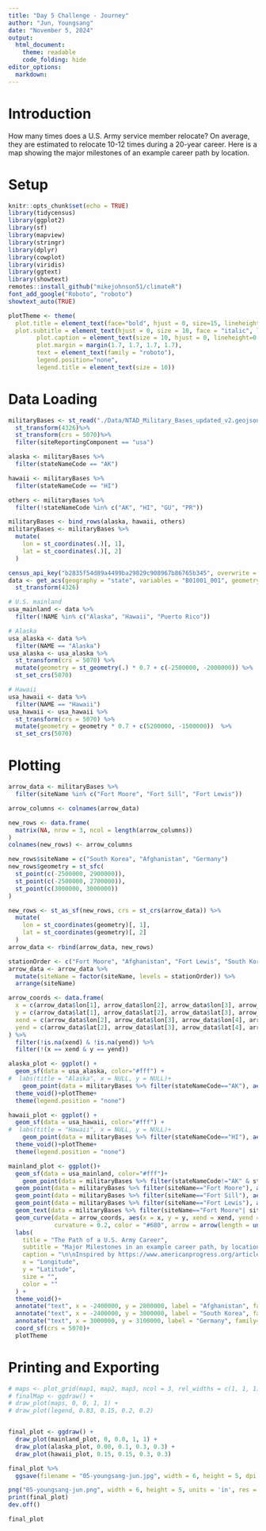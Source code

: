 ```yaml
---
title: "Day 5 Challenge - Journey"
author: "Jun, Youngsang"
date: "November 5, 2024"
output: 
  html_document: 
    theme: readable
    code_folding: hide
editor_options: 
  markdown: 
---
```


# Introduction

How many times does a U.S. Army service member relocate? On average, they are estimated to relocate 10-12 times during a 20-year career. Here is a map showing the major milestones of an example career path by location.

# Setup

```r
knitr::opts_chunk$set(echo = TRUE)
library(tidycensus)
library(ggplot2)
library(sf)
library(mapview)
library(stringr)
library(dplyr)
library(cowplot)
library(viridis)
library(ggtext)
library(showtext)
remotes::install_github("mikejohnson51/climateR")
font_add_google("Roboto", "roboto")
showtext_auto(TRUE)

plotTheme <- theme(
  plot.title = element_text(face="bold", hjust = 0, size=15, lineheight=0.8),
  plot.subtitle = element_text(hjust = 0, size = 10, face = "italic", lineheight=0.8, margin = margin(b = 3, t = 6)),  
        plot.caption = element_text(size = 10, hjust = 0, lineheight=0.9),
        plot.margin = margin(1.7, 1.7, 1.7, 1.7),
        text = element_text(family = "roboto"),
        legend.position="none",
        legend.title = element_text(size = 10))


```

# Data Loading

```r
militaryBases <- st_read("./Data/NTAD_Military_Bases_updated_v2.geojson")%>%
  st_transform(4326)%>%
  st_transform(crs = 5070)%>%
  filter(siteReportingComponent == "usa")

alaska <- militaryBases %>%
  filter(stateNameCode == "AK") 

hawaii <- militaryBases %>%
  filter(stateNameCode == "HI")

others <- militaryBases %>%
  filter(!stateNameCode %in% c("AK", "HI", "GU", "PR"))

militaryBases <- bind_rows(alaska, hawaii, others)
militaryBases <- militaryBases %>%
  mutate(
    lon = st_coordinates(.)[, 1],  
    lat = st_coordinates(.)[, 2]   
  )

census_api_key("b2835f54d89a4499ba29829c908967b86765b345", overwrite = TRUE)
data <- get_acs(geography = "state", variables = "B01001_001", geometry = TRUE) %>%
  st_transform(4326)

# U.S. mainland
usa_mainland <- data %>% 
  filter(!NAME %in% c("Alaska", "Hawaii", "Puerto Rico"))

# Alaska 
usa_alaska <- data %>% 
  filter(NAME == "Alaska")
usa_alaska <- usa_alaska %>%
  st_transform(crs = 5070) %>%
  mutate(geometry = st_geometry(.) * 0.7 + c(-2500000, -2000000)) %>%  
  st_set_crs(5070) 

# Hawaii 
usa_hawaii <- data %>% 
  filter(NAME == "Hawaii")
usa_hawaii <- usa_hawaii %>%
  st_transform(crs = 5070) %>%
  mutate(geometry = geometry * 0.7 + c(5200000, -1500000))  %>%  
  st_set_crs(5070) 
```

# Plotting

```r
arrow_data <- militaryBases %>%
  filter(siteName %in% c("Fort Moore", "Fort Sill", "Fort Lewis")) 

arrow_columns <- colnames(arrow_data)

new_rows <- data.frame(
  matrix(NA, nrow = 3, ncol = length(arrow_columns))  
)
colnames(new_rows) <- arrow_columns

new_rows$siteName = c("South Korea", "Afghanistan", "Germany")
new_rows$geometry = st_sfc(
  st_point(c(-2500000, 2900000)),
  st_point(c(-2500000, 2700000)),
  st_point(c(3000000, 3000000))
)

new_rows <- st_as_sf(new_rows, crs = st_crs(arrow_data)) %>%
  mutate(
    lon = st_coordinates(geometry)[, 1], 
    lat = st_coordinates(geometry)[, 2]   
  )
arrow_data <- rbind(arrow_data, new_rows)

stationOrder <- c("Fort Moore", "Afghanistan", "Fort Lewis", "South Korea", "Germany", "Fort Sill" )
arrow_data <- arrow_data %>%
  mutate(siteName = factor(siteName, levels = stationOrder)) %>% 
  arrange(siteName)

arrow_coords <- data.frame(
  x = c(arrow_data$lon[1], arrow_data$lon[2], arrow_data$lon[3], arrow_data$lon[4], arrow_data$lon[5], arrow_data$lon[6]),
  y = c(arrow_data$lat[1], arrow_data$lat[2], arrow_data$lat[3], arrow_data$lat[4], arrow_data$lat[5], arrow_data$lat[6]),
  xend = c(arrow_data$lon[2], arrow_data$lon[3], arrow_data$lon[4], arrow_data$lon[5], arrow_data$lon[6], NA),
  yend = c(arrow_data$lat[2], arrow_data$lat[3], arrow_data$lat[4], arrow_data$lat[5], arrow_data$lat[6], NA)
) %>%
  filter(!is.na(xend) & !is.na(yend)) %>%  
  filter(!(x == xend & y == yend))        

alaska_plot <- ggplot() +
  geom_sf(data = usa_alaska, color="#fff") +
#  labs(title = "Alaska", x = NULL, y = NULL)+
    geom_point(data = militaryBases %>% filter(stateNameCode=="AK"), aes(x = lon*0.7-2500000, y = lat*0.7-2000000),  alpha = 0.3)+
  theme_void()+plotTheme+
  theme(legend.position = "none")

hawaii_plot <- ggplot() +
  geom_sf(data = usa_hawaii, color="#fff") +
#  labs(title = "Hawaii", x = NULL, y = NULL)+
    geom_point(data = militaryBases %>% filter(stateNameCode=="HI"), aes(x = lon*0.7+6200000, y = lat*0.7-2700000),  alpha = 0.3)+
  theme_void()+plotTheme+
  theme(legend.position = "none")

mainland_plot <- ggplot()+
  geom_sf(data = usa_mainland, color="#fff")+
    geom_point(data = militaryBases %>% filter(stateNameCode!="AK" & stateNameCode != "HI"), aes(x = lon, y = lat), alpha = 0.3)+
  geom_point(data = militaryBases %>% filter(siteName=="Fort Moore"), aes(x = lon, y = lat), color = "#680", alpha = 1)+
  geom_point(data = militaryBases %>% filter(siteName=="Fort Sill"), aes(x = lon, y = lat), color = "#680", alpha = 1)+
  geom_point(data = militaryBases %>% filter(siteName=="Fort Lewis"), aes(x = lon, y = lat), color = "#680", alpha = 1)+
  geom_text(data = militaryBases %>% filter(siteName=="Fort Moore"| siteName=="Fort Sill"| siteName=="Fort Lewis"), color="#555", aes(x = lon, y = lat, label = siteName), hjust = -0.2, vjust = 0.5, size = 3, family="roboto")+
  geom_curve(data = arrow_coords, aes(x = x, y = y, xend = xend, yend = yend), 
             curvature = 0.2, color = "#680", arrow = arrow(length = unit(0.3, "cm"))) +
  labs(
    title = "The Path of a U.S. Army Career",
    subtitle = "Major Milestones in an example career path, by location",
    caption = "\n\nInspired by https://www.americanprogress.org/article/infographic-fixing-the-force-the-path-of-a-military-career/\nBases in Puerto Rico, Guam, and outside the U.S. are excluded from the map\nGitHub@yjmark, @weitzman-musa, #30DayMapChallenge #Day05",
    x = "Longitude",
    y = "Latitude",
    size = "",
    color = ""
  ) +
  theme_void()+
  annotate("text", x = -2400000, y = 2800000, label = "Afghanistan", family="roboto", size = 3)+
  annotate("text", x = -2400000, y = 3000000, label = "South Korea", family="roboto", size = 3)+
  annotate("text", x = 3000000, y = 3100000, label = "Germany", family="roboto", size = 3)+
  coord_sf(crs = 5070)+
  plotTheme
```

# Printing and Exporting

```r
# maps <- plot_grid(map1, map2, map3, ncol = 3, rel_widths = c(1, 1, 1))
# finalMap <- ggdraw() +
# draw_plot(maps, 0, 0, 1, 1) +  
# draw_plot(legend, 0.83, 0.15, 0.2, 0.2)  


final_plot <- ggdraw() +
  draw_plot(mainland_plot, 0, 0.0, 1, 1) +
  draw_plot(alaska_plot, 0.00, 0.1, 0.3, 0.3) +
  draw_plot(hawaii_plot, 0.15, 0.15, 0.3, 0.3)

final_plot %>%
  ggsave(filename = "05-youngsang-jun.jpg", width = 6, height = 5, dpi = 300)

png("05-youngsang-jun.png", width = 6, height = 5, units = 'in', res = 300)
print(final_plot)
dev.off()
```

```r
final_plot
```

